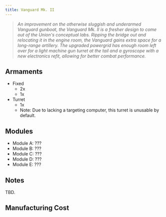 ```yaml
---
title: Vanguard Mk. II
---
```


> *An improvement on the otherwise sluggish and underarmed Vanguard gunboat, the Vanguard Mk. II is a fresher design to come out of the Union's conceptual labs. Ripping the bridge out and relocating it in the engine room, the Vanguard gains extra space for a long-range artillery. The upgraded powergrid has enough room left over for a light machine gun turret at the tail and a gyroscope with a new electronics refit, allowing for better combat performance.*


## Armaments

* Fixed
    * 2x <ShipWeapon weaponID="SlugthrowerCannon" />
    * 1x <ShipWeapon weaponID="Type99Artillery" />
* Turret
    * 1x <ShipWeapon weaponID="WeaponTurretPDT" />
    * Note: Due to lacking a targeting computer, this turret is unusable by default.


## Modules

* Module A: ??? 
* Module B: ??? 
* Module C: ???
* Module D: ???
* Module E: ???



## Notes

TBD.


## Manufacturing Cost

<ShipCost shipName="VanguardTwo" />